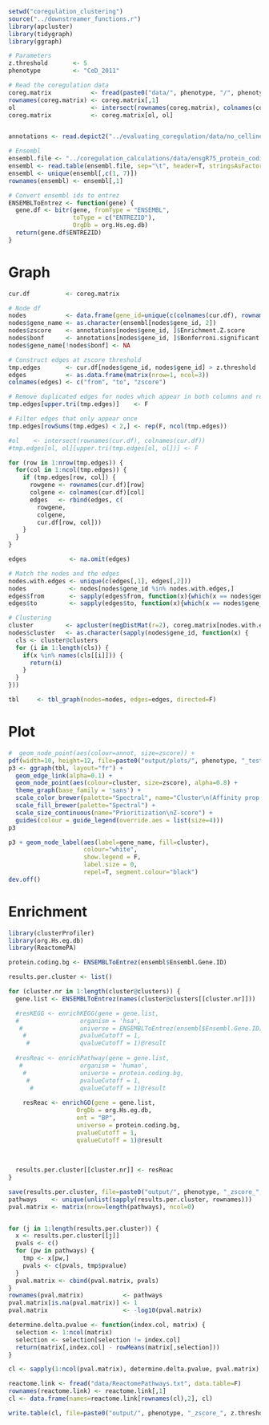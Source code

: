 ```r
setwd("coregulation_clustering")
source("../downstreamer_functions.r")
library(apcluster)
library(tidygraph)
library(ggraph)

# Parameters
z.threshold       <- 5
phenotype         <- "CeD_2011"

# Read the coregulation data
coreg.matrix           <- fread(paste0("data/", phenotype, "/", phenotype, "_coreg_genes.txt"), data.table = F)
rownames(coreg.matrix) <- coreg.matrix[,1]
ol                     <- intersect(rownames(coreg.matrix), colnames(coreg.matrix))
coreg.matrix           <- coreg.matrix[ol, ol]


annotations <- read.depict2("../evaluating_coregulation/data/no_celline_gene_network_test_results/coeliac_disease_2011_22057235_hg19_enrichtments_1.xlsx")$GenePrioritization200

# Ensembl
ensembl.file <- "../coregulation_calculations/data/ensgR75_protein_coding.txt"
ensembl <- read.table(ensembl.file, sep="\t", header=T, stringsAsFactors = F)
ensembl <- unique(ensembl[,c(1, 7)])
rownames(ensembl) <- ensembl[,1]

# Convert ensembl ids to entrez
ENSEMBLToEntrez <- function(gene) {
  gene.df <- bitr(gene, fromType = "ENSEMBL",
                  toType = c("ENTREZID"),
                  OrgDb = org.Hs.eg.db)
  return(gene.df$ENTREZID)
}
```

# Graph
```r
cur.df          <- coreg.matrix

# Node df
nodes           <- data.frame(gene_id=unique(c(colnames(cur.df), rownames(cur.df))), stringsAsFactors = F)
nodes$gene_name <- as.character(ensembl[nodes$gene_id, 2])
nodes$zscore    <- annotations[nodes$gene_id, ]$Enrichment.Z.score
nodes$bonf      <- annotations[nodes$gene_id, ]$Bonferroni.significant
nodes$gene_name[!nodes$bonf] <- NA

# Construct edges at zscore threshold
tmp.edges       <- cur.df[nodes$gene_id, nodes$gene_id] > z.threshold
edges           <- as.data.frame(matrix(nrow=1, ncol=3))
colnames(edges) <- c("from", "to", "zscore")

# Remove duplicated edges for nodes which appear in both columns and rows
tmp.edges[upper.tri(tmp.edges)]    <- F

# Filter edges that only appear once
tmp.edges[rowSums(tmp.edges) < 2,] <- rep(F, ncol(tmp.edges))

#ol    <- intersect(rownames(cur.df), colnames(cur.df))
#tmp.edges[ol, ol][upper.tri(tmp.edges[ol, ol])] <- F

for (row in 1:nrow(tmp.edges)) {
  for(col in 1:ncol(tmp.edges)) {
    if (tmp.edges[row, col]) {
      rowgene <- rownames(cur.df)[row]
      colgene <- colnames(cur.df)[col]
      edges   <- rbind(edges, c(
        rowgene,
        colgene,
        cur.df[row, col]))
    }
  }
}

edges            <- na.omit(edges)

# Match the nodes and the edges
nodes.with.edges <- unique(c(edges[,1], edges[,2]))
nodes            <- nodes[nodes$gene_id %in% nodes.with.edges,]
edges$from       <- sapply(edges$from, function(x){which(x == nodes$gene_id)})
edges$to         <- sapply(edges$to, function(x){which(x == nodes$gene_id)})

# Clustering
cluster         <- apcluster(negDistMat(r=2), coreg.matrix[nodes.with.edges, nodes.with.edges], q=0)
nodes$cluster   <- as.character(sapply(nodes$gene_id, function(x) {
  cls <- cluster@clusters
  for (i in 1:length(cls)) {
    if(x %in% names(cls[[i]])) {
      return(i)
    }
  }
}))

tbl     <- tbl_graph(nodes=nodes, edges=edges, directed=F)
```

# Plot
```r
#  geom_node_point(aes(colour=annot, size=zscore)) +
pdf(width=10, height=12, file=paste0("output/plots/", phenotype, "_test_zscore_", z.threshold, ".pdf"))
p3 <- ggraph(tbl, layout="fr") +
  geom_edge_link(alpha=0.1) +
  geom_node_point(aes(colour=cluster, size=zscore), alpha=0.8) +
  theme_graph(base_family = 'sans') +
  scale_color_brewer(palette="Spectral", name="Cluster\n(Affinity prop.)") +
  scale_fill_brewer(palette="Spectral") +
  scale_size_continuous(name="Prioritization\nZ-score") + 
  guides(colour = guide_legend(override.aes = list(size=4)))
p3

p3 + geom_node_label(aes(label=gene_name, fill=cluster),
                     colour="white",
                     show.legend = F,
                     label.size = 0,
                     repel=T, segment.colour="black")
dev.off()
```

# Enrichment
```r
library(clusterProfiler)
library(org.Hs.eg.db)
library(ReactomePA)

protein.coding.bg <- ENSEMBLToEntrez(ensembl$Ensembl.Gene.ID)

results.per.cluster <- list()

for (cluster.nr in 1:length(cluster@clusters)) {
  gene.list <- ENSEMBLToEntrez(names(cluster@clusters[[cluster.nr]]))

  #resKEGG <- enrichKEGG(gene = gene.list,
  #                 organism = 'hsa',
   #                universe = ENSEMBLToEntrez(ensembl$Ensembl.Gene.ID),
    #               pvalueCutoff = 1,
     #              qvalueCutoff = 1)@result
  
  #resReac <- enrichPathway(gene = gene.list,
   #                organism = 'human',
    #               universe = protein.coding.bg,
     #              pvalueCutoff = 1,
      #             qvalueCutoff = 1)@result
  
    resReac <- enrichGO(gene = gene.list,
                   OrgDb = org.Hs.eg.db,
                   ont = "BP",
                   universe = protein.coding.bg,
                   pvalueCutoff = 1,
                   qvalueCutoff = 1)@result
  
  
  
  results.per.cluster[[cluster.nr]] <- resReac
}

save(results.per.cluster, file=paste0("output/", phenotype, "_zscore_", z.threshold, "_cluster_enrichment.Rdata"))
pathways    <- unique(unlist(sapply(results.per.cluster, rownames)))
pval.matrix <- matrix(nrow=length(pathways), ncol=0)


for (j in 1:length(results.per.cluster)) {
  x <- results.per.cluster[[j]]
  pvals <- c()
  for (pw in pathways) {
    tmp <- x[pw,]
    pvals <- c(pvals, tmp$pvalue)
  }
  pval.matrix <- cbind(pval.matrix, pvals)
}
rownames(pval.matrix)           <- pathways
pval.matrix[is.na(pval.matrix)] <- 1
pval.matrix                     <- -log10(pval.matrix)

determine.delta.pvalue <- function(index.col, matrix) {
  selection <- 1:ncol(matrix)
  selection <- selection[selection != index.col]
  return(matrix[,index.col] - rowMeans(matrix[,selection]))
}

cl <- sapply(1:ncol(pval.matrix), determine.delta.pvalue, pval.matrix)

reactome.link <- fread("data/ReactomePathways.txt", data.table=F)
rownames(reactome.link) <- reactome.link[,1]
cl <- data.frame(names=reactome.link[rownames(cl),2], cl)

write.table(cl, file=paste0("output/", phenotype, "_zscore_", z.threshold, "_cluster.specificity.tsv"), quote=F, sep="\t")

```

